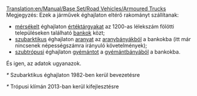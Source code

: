 [[Translation:en/Manual/Base Set/Road Vehicles/Armoured Trucks]]
{{hu/Navbox Közúti járművek}}
Megjegyzés: Ezek a járművek éghajlaton eltérő rakományt szállítanak:
*[[hu/Manual/Éghajlatok#Mérsékelt|mérsékelt]] éghajlaton [[hu/Manual/Base Set/Cargos/Értéktárgyak|értéktárgyakat]] az 1200-as lélekszám fölötti településeken található [[hu/Manual/Base Set/Industries/Bank|bankok]] közt;
*[[hu/Manual/Éghajlatok#Szubarktikus/Hu|szubarktikus]] éghajlaton [[hu/Manual/Base Set/Cargos/Arany|aranyat]] az [[hu/Manual/Base Set/Industries/Aranybánya|aranybányákból]] a bankokba (itt már nincsenek népességszámra irányuló követelmények);
*[[hu/Manual/Éghajlatok#Szubtrópusi/Hu|szubtrópusi]] éghajlaton [[hu/Manual/Base Set/Cargos/Gyémánt|gyémántot]] a [[hu/Manual/Base Set/Industries/Gyémántbánya|gyémántbányából]] a bankokba.
És igen, az adatok ugyanazok.

{{hu/Közúti járművek|name     = Balogh páncélkocsi
  |img      =en/Balogh Armoured Truck.png|price    = £5,945 ($11,890) 
  |speed    = 30 mph (48 km/h)
  |annual   = £421 ($842)
  |designed = 1936
  |life     = 15
  |capacity = 12 csomag értéktárgy/arany/gyémánt
}}

{{hu/Közúti járművek|name     = Uhl páncélkocsi
  |img      =en/Uhl Armoured Truck.png|price    = £6,970 ($13,940)
  |speed    = 55 mph (88 km/h)
  |annual   = £787 ($1,574)
  |designed = 1981*
  |life     = 15
  |capacity = 15 csomag értéktárgy/arany/gyémánt
}}
''*'' Szubarktikus éghajlaton 1982-ben kerül bevezetésre

{{hu/Közúti járművek|name     = Foster páncélkocsi
  |img      =en/Foster Armoured Truck.png|price    = £7,380 ($14,760) 
  |speed    = 70 mph (112 km/h)
  |annual   = £1,125 ($2,250)
  |designed = 2012*
  |life     = 15
  |capacity = 16 csomag értéktárgy/arany/gyémánt
}}
''*'' Trópusi klímán 2013-ban kerül kifejlesztésre